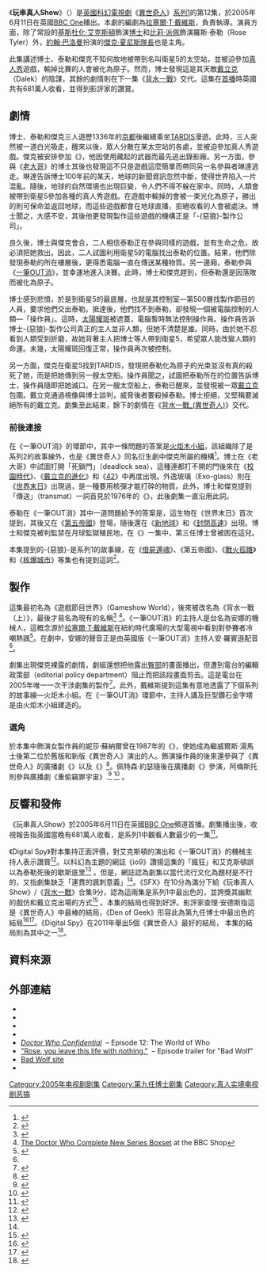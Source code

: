 {{noteTA
|G1=Show
|G2=TV
|T=zh-cn:恶狼 ; zh-hk:玩串真人Show; zh-tw:大野狼;
|1=zh-cn:恶狼 ; zh-hk:玩串真人Show; zh-tw:大野狼;
|2=zh-cn:炸弹城; zh-hk:重生機會; zh-tw:核爆城市;
|3=zh-cn:离别 ; zh-hk:背水一戰; zh-tw:分道揚鑣;
}}

{{Infobox Doctor Who episode|
|number = 166
|serial_name= 玩串真人Show<br/>Bad Wolf
|image= 
|caption= 
|show=DW
|type=劇集
|doctor = [[基斯杜化·艾克斯頓|基斯杜化·艾克斯頓]]（[[第九任博士|第九任博士]]）
|companion=[[比莉·派佩|比莉·派佩]]（羅斯·泰勒）
|companion2=[[約翰·巴洛曼|約翰·巴洛曼]] ([[傑克·夏尼斯隊長|傑克·夏尼斯隊長]])
|guests=
*祖·喬伊娜 – 琳達·莫斯
*妮莎·蘇納爾 – 女製作員
*瑪莎·科普 - 操作員
*佩特森·約瑟  - 洛迪
*阿梅斯托 - 波夫
|writer= [[拉塞爾·T·戴維斯|拉塞爾·T·戴維斯]]
|director= {{link-en|祖·阿亨|Joe Ahearne}}
|script_editor= 海倫·佩奇
|producer=菲爾·歌連臣
|executive_producer= [[拉塞爾·T·戴維斯|拉塞爾·T·戴維斯]]<br />祖利亞·加德納<br />馬利·楊格
|composer= 馬瑞·高德
|production_code=1.12
|length= 45分鐘，兩部份的首部
|date=2005年6月11日
|preceding="[[核爆城市|核爆城市]]"
|following="[[背水一戰_(異世奇人)|背水一戰]]"
|series=[[異世奇人_(系列1)|系列1]]
|}}
《'''玩串真人Show'''》（{{lang|en|Bad Wolf}}）是[[英國|英國]][[科幻|科幻]][[電視劇|電視劇]]《[[異世奇人|異世奇人]]》[[異世奇人_(系列1)|系列1]]的第12集，於2005年6月11日在英國[[BBC_One|BBC One]]播出。本劇的編劇為[[拉塞爾·T·戴維斯|拉塞爾·T·戴維斯]]，{{link-en|祖·阿亨|Joe Ahearne}}負責執導。演員方面，除了常設的[[基斯杜化·艾克斯頓|基斯杜化·艾克斯頓]]飾演[[博士_(異世奇人)|博士]]和[[比莉·派佩|比莉·派佩]]飾演羅斯·泰勒（Rose Tyler）外，[[約翰·巴洛曼|約翰·巴洛曼]]扮演的[[傑克·夏尼斯隊長|傑克·夏尼斯隊長]]也是主角。

此集講述博士、泰勒和傑克不知何故地被帶到名叫衛星5的太空站，並被迫參加[[真人秀|真人秀]]遊戲，輸掉比賽的人會被化為原子。然而，博士發現這是其天敵[[戴立克|戴立克]]（Dalek）的陰謀，其餘的劇情則在下一集《[[背水一戰_(異世奇人)|背水一戰]]》交代。這集在[[首演|首播]]時英國共有681萬人收看，並得到影評家的讚賞。

==劇情==
博士、泰勒和傑克三人遊歷1336年的[[京都|京都]]後繼續乘坐[[TARDIS|TARDIS]]漫遊。此時，三人突然被一道白光吸走，醒來以後，眾人分散在某太空站的各處，並被迫參加真人秀遊戲。傑克被安排參加《{{link-en|穿著禁忌|What Not to Wear (UK TV series)}}》，他因使用藏起的武器而最先逃出錄影廠。另一方面，參與《[[老大哥_(英國)|老大哥]]》的博士其後也發現這不只是遊戲這麼簡單而帶同另一名參與者琳達逃走。琳達告訴博士100年前的某天，地球的新聞資訊忽然中斷，使得世界陷入一片混亂。隨後，地球的自然環境也出現巨變，令人們不得不躲在家中。同時，人類會被帶到衛星5參加各種的真人秀遊戲。在遊戲中輸掉的會被一束光化為原子，勝出的則可保命並返回地球，而這些遊戲都會在地球直播，拒絕收看的人會被處決。博士聞之，大感不安，其後他更發現製作這些遊戲的機構正是「-{惡狼}-製作公司」。

良久後，博士與傑克會合，二人相信泰勒正在參與同樣的遊戲，並有生命之危，故必須把她救出。因此，二人試圖利用衛星5的電腦找出泰勒的位置。結果，他們除發現泰勒的所在樓層後，更得悉電腦一直在傳送某種物質。另一邊廂，泰勒參與《[[一筆OUT消|一筆OUT消]]》，並幸運地進入決賽。此時，博士和傑克趕到，但泰勒還是因落敗而被化為原子。

博士感到悲憤，於是到衛星5的最底層，也就是其控制室—第500層找製作節目的人員，要求他們交出泰勒。抵達後，他們找不到泰勒，卻發現一個被電腦控制的人類—「操作員」。這時，[[太陽耀斑|太陽耀斑]]被遮蓋，電腦暫時無法控制操作員。操作員告訴博士-{惡狼}-製作公司真正的主人並非人類，但她不清楚是誰。同時，由於她不忍看到人類受到折磨，故她背著主人把博士等人帶到衛星5，希望眾人能改變人類的命運。未幾，太陽耀斑回復正常，操作員再次被控制。

另一方面，傑克在衛星5找到TARDIS，發現把泰勒化為原子的光束並沒有真的殺死了她，而是把她傳到另一艘太空船。操作員聞之，試圖把泰勒所在的位置告訴博士，操作員隨即把她滅口。在另一艘太空船上，泰勒已醒來，並發現被一眾[[戴立克|戴立克]]包圍。戴立克通過視像與博士談判，威脅後者要殺掉泰勒。博士拒絕，又堅稱要滅絕所有的戴立克。劇集至此結束，餘下的劇情在《[[背水一戰_(異世奇人)|背水一戰_(異世奇人)]]》交代。

===前後連接===
在《一筆OUT消》的環節中，其中一條問題的答案是[[火炬木小組|火炬木小組]]，該組織除了是系列2的故事線外，也是《異世奇人》同名衍生劇中傑克所屬的機構<ref name="fact file">{{cite web|url=http://www.bbc.co.uk/doctorwho/s4/episodes/S1_12|title=Bad Wolf – Fact File|publisher=BBC|accessdate=27 March 2012|archive-date=2014-12-23|archive-url=https://web.archive.org/web/20141223085239/http://www.bbc.co.uk/doctorwho/s4/episodes/S1_12|dead-url=no}}</ref>。博士在《老大哥》中試圖打開「死鎖門」（deadlock sea），這種連{{link-en|聲波起子|Sonic Screwdriver}}都打不開的門後來在《[[校園時代|校園時代]]》、《[[戴立克的進化|戴立克的進化]]》和《[[42_(異世奇人)|42]]》中再度出現。外逸玻璃（Exo-glass）則在《[[世界末日_(異世奇人)|世界末日]]》出現過，是一種要用核彈才能打碎的物質。此外，博士和傑克提到「傳送」（transmat）一詞首見於1976年的《{{link-en|太空艦隊|The Ark in Space}}》，此後劇集一直沿用此詞。

泰勒在《一筆OUT消》其中一道問題給予的答案是{{link-en|保依臉|Face of Boe}}，這生物在《世界末日》首次提到，其後又在《[[第五帝國|第五帝國]]》登場，隨後還在《[[新地球_(異世奇人)|新地球]]》和《[[封閉高速|封閉高速]]》出現。博士和傑克被判監禁在月球監獄殖民地，在《{{link-en|宇宙邊緣|Frontier in Space}}》一集中，第三任博士曾被困在這兒。

本集提到的-{惡狼}-是系列1的故事線，在《[[借屍還魂_(異世奇人)|借屍還魂]]》、《第五帝國》、《[[戰火孤雛|戰火孤雛]]》和《[[核爆城市|核爆城市]]》等集也有提到這詞<ref>{{cite web|url=http://badwolf.org.uk/clues.html|title=Bad Wolf: Clues|publisher=BBC|accessdate=27 March 2012|deadurl=yes|archiveurl=https://web.archive.org/web/20050709004638/http://www.badwolf.org.uk/clues.html|archivedate=2005年7月9日}}</ref>。

==製作==
這集最初名為《遊戲節目世界》（Gameshow World），後來被改名為《背水一戰（上）》，最後才易名為現有的名稱<ref>{{Cite web |url=http://www.shannonsullivan.com/drwho/serials/2005lm.html |title=A Brief History Of Time (Travel): Bad Wolf / The Parting Of The Ways |accessdate=2014-12-31 |archive-date=2015-01-11 |archive-url=https://web.archive.org/web/20150111023842/http://shannonsullivan.com/drwho/serials/2005lm.html |dead-url=yes }}</ref> <ref name="bbcshop">[http://www.bbcshop.com/invt/bbcdvd1770&bklist=icat,4,,doctorwhonew,newdoctorwho The Doctor Who Complete New Series Boxset] {{Wayback|url=http://www.bbcshop.com/invt/bbcdvd1770%26bklist%3Dicat%2C4%2C%2Cdoctorwhonew%2Cnewdoctorwho |date=20120219001148 }} at the BBC Shop</ref>。《一筆OUT消》的主持人是台名為安娜的機械人，這概念源於[[拉塞爾·T·戴維斯|拉塞爾·T·戴維斯]]在紐約時代廣場的大型電視中看到{{link-en|安·羅賓遜|Anne Robinson}}對參賽者冷嘲熱諷<ref>{{cite journal|first=Cavan|last=Scott|title=The Way Back Part One: Bring Me to Life|journal=[[Doctor_Who_Magazine|Doctor Who Magazine]]|publisher=[[Panini_Comics|Panini Comics]]|location=Royal Tunbridge Wells, Kent|issue=463|page=17|date=25 July 2013}}</ref>。在劇中，安娜的聲音正是由英國版《一筆OUT消》主持人安·羅賓遜配音<ref name="confidential"/>。

劇集出現傑克裸露的劇情，劇組還想把他露出[[臀部|臀部]]的畫面播出，但遭到電台的編輯政策部（editorial policy department）阻止而把該段畫面剪去。這是電台在2005年唯一一次干涉劇集的製作<ref name="confidential">{{cite episode|title=The World of Who|series=[[Doctor_Who_Confidential|Doctor Who Confidential]]|airdate=11 June 2005|network=[[BBC|BBC]]|station=[[BBC_Three|BBC Three]]|seriesno=1|number=12}}</ref>。此外，戴維斯提到這集有意地透露了下個系列的故事線—火炬木小組。在《一筆OUT消》環節中，主持人講及巨型鑽石金字塔是由火炬木小組建造的。

===選角===
於本集中飾演女製作員的妮莎·蘇納爾曾在1987年的《{{link-en|天堂大樓|Paradise Towers}}》，使她成為繼威爾斯·湯馬士後第二位於舊版和新版《異世奇人》演出的人。飾演操作員的{{link-en|瑪莎·科普|Martha Cope}}後來還參與了《異世奇人》的廣播劇《{{link-en|不存在的地方|The Nowhere Place}}》以及《{{link-en|睡前故事|100 (audio drama)}}》<ref>{{cite web|url=http://www.bigfinish.com/84-Doctor-Who-The-Nowhere-Place|title=84. Doctor Who – The Nowhere Place|publisher=[[Big_Finish_Productions|Big Finish Productions]]|accessdate=27 March 2012|archive-date=2012-04-06|archive-url=https://web.archive.org/web/20120406231435/http://www.bigfinish.com/84-Doctor-Who-The-Nowhere-Place|dead-url=no}}</ref>。佩特森·約瑟隨後在廣播劇《{{link-en|地球援助|Earth Aid}}》參演，阿梅斯托則參與廣播劇《重偷竊罪宇宙》.<ref>{{cite web|url=http://www.bigfinish.com/206-Doctor-Who-Earth-Aid|title=2.06 Doctor Who – Earth Aid|publisher=[[Big_Finish_Productions|Big Finish Productions]]|accessdate=27 March 2012|archive-date=2012-01-23|archive-url=https://web.archive.org/web/20120123182035/http://www.bigfinish.com/206-Doctor-Who-Earth-Aid|dead-url=no}}</ref> <ref>{{cite web|url=http://www.bigfinish.com/25-Doctor-Who-Grand-Theft-Cosmos|title=2.5 Doctor Who – Grand Theft Cosmos|publisher=[[Big_Finish_Productions|Big Finish Productions]]|accessdate=27 March 2012|archive-date=2016-08-10|archive-url=https://web.archive.org/web/20160810182712/https://www.bigfinish.com/25-Doctor-Who-Grand-Theft-Cosmos|dead-url=no}}</ref>
。

==反響和發佈==
《玩串真人Show》於2005年6月11日在英國[[BBC_One|BBC One]]頻道首播。劇集播出後，收視報告指英國當晚有681萬人收看，是系列1中觀看人數最少的一集<ref name="inside story">{{Cite book |last=Russell |first=Gary |title=Doctor Who: The Inside Story |url=https://archive.org/details/doctorwhoinsides0000russ |publisher=[[BBC_Books|BBC Books]] |location=London |year=2006 |page=[https://archive.org/details/doctorwhoinsides0000russ/page/139 139] |isbn=978-0-563-48649-7 |authorlink=Gary Russell}}</ref>。

《Digital Spy》對本集持正面評價，對艾克斯頓的演出和《一筆OUT消》的機械主持人表示讚賞<ref>{{cite web|first=Dek|last=Hogan|url=http://www.digitalspy.com/british-tv/dekstvdiary/a21767/the-mad-woman-in-the-attic.html|title=The mad woman in the attic|work=[[Digital_Spy|Digital Spy]]|date=12 June 2005|accessdate=13 January 2013|archive-date=2014-11-08|archive-url=https://web.archive.org/web/20141108000832/http://www.digitalspy.com/british-tv/dekstvdiary/a21767/the-mad-woman-in-the-attic.html|dead-url=no}}</ref>。以科幻為主題的網誌《io9》讚揚這集的「瘋狂」和艾克斯頓誤以為泰勒死後的歇斯底里<ref name="io">{{cite web|first=Alasdair|last=Wilkins|url=http://io9.com/5413225/5-lessons-we-hope-rtds-learned-from-his-past-doctor-who-epics|title=5 Lessons We Hope RTD's Learned From His Past Doctor Who Epics|publisher=[[io9|io9]]|date=27 November 2009|accessdate=13 January 2013|archive-date=2014-11-08|archive-url=https://web.archive.org/web/20141108003112/http://io9.com/5413225/5-lessons-we-hope-rtds-learned-from-his-past-doctor-who-epics|dead-url=no}}</ref> 。但是，網誌認為劇集以當代流行文化為題材是不行的，又指劇集缺乏「連貫的諷刺意義」<ref name="io"/>。《SFX》在10分為滿分下給《玩串真人Show》/《[[背水一戰_(異世奇人)|背水一戰]]》合集9分，認為這兩集是系列1中最出色的，並誇獎其幽默的戲仿和戴立克出場的方式<ref name="SFX">{{cite web|url=http://www.futurenet.com/sfx/features/default.asp?pagetypeid=2&articleid=34762&subsectionid=1201|archiveurl=https://web.archive.org/web/20051016194047/http://www.futurenet.com/sfx/features/default.asp?pagetypeid=2&articleid=34762&subsectionid=1201|archivedate=2005年10月16日|title=Reviews: Doctor Who, episode by episode|work=[[SFX_(magazine)|SFX]]|accessdate=20 January 2013|deadurl=yes}}</ref> 。本集的結局也得到好評。影評家查理·安德斯指這是《異世奇人》中最棒的結局，《Den of Geek》形容此為第九任博士中最出色的結局<ref>{{cite web|first=Charlie|last=Jane Anders|url=http://io9.com/5625151/greatest-doctor-who-cliffhangers-of-all-time|title=Greatest Doctor Who cliffhangers of all time!|publisher=[[io9|io9]]|date=31 August 2010|accessdate=27 March 2012|archive-date=2012-05-14|archive-url=https://web.archive.org/web/20120514031149/http://io9.com/5625151/greatest-doctor-who-cliffhangers-of-all-time|dead-url=no}}</ref><ref>{{cite web|first=Mark|last=Harrison|url=http://www.denofgeek.com/television/519071/doctor_who_10_cliffhanger_screamers.html|title=Doctor Who: 10 cliffhanger screamers|publisher=Den of Geek|date=24 June 2010|accessdate=27 March 2012|archive-date=2012-02-11|archive-url=https://web.archive.org/web/20120211195556/http://www.denofgeek.com/television/519071/doctor_who_10_cliffhanger_screamers.html|dead-url=no}}</ref>。《Digital Spy》在2011年舉出5個《異世奇人》最好的結局， 本集的結局則為其中之一<ref>{{cite web|first=Mogan|last=Jeffery|first2=Chris|last2=Allen|url=http://www.digitalspy.com/british-tv/s7/doctor-who/tubetalk/a322771/doctor-whos-best-ever-cliffhangers-friday-fiver.html|title='Doctor Who's best ever cliffhangers: Friday Fever|work=[[Digital_Spy|Digital Spy]]|date=3 June 2011|accessdate=27 March 2012|archive-date=2014-11-08|archive-url=https://web.archive.org/web/20141108003417/http://www.digitalspy.com/british-tv/s7/doctor-who/tubetalk/a322771/doctor-whos-best-ever-cliffhangers-friday-fiver.html|dead-url=no}}</ref>。

==資料來源==
{{reflist|2}}

==外部連結==
{{Portal bar|神秘博士|电视剧|英国}}
{{TardisIndexFile|Bad Wolf (TV story)}}
*{{BBCDWnew|year=2005|id=badwolf|title=Bad Wolf}}
*{{Brief| id=2005lm | title=Bad Wolf" / "The Parting of the Ways|quotes=y}}
*{{Doctor Who RG| id=who_tv10 | title=Bad Wolf" / "The Parting of the Ways|quotes=y}}
*{{OG|2005–12|Bad Wolf|quotes=y}}
*''[http://www.bbc.co.uk/mediaselector/check/doctorwho/ram/confidential12?size=16x9&bgc=CC0000&nbram=1&bbram=1&nbwm=1&bbwm=1 Doctor Who Confidential] {{Wayback|url=http://www.bbc.co.uk/mediaselector/check/doctorwho/ram/confidential12?size=16x9&bgc=CC0000&nbram=1&bbram=1&nbwm=1&bbwm=1 |date=20090225180840 }}'' – Episode 12: The World of Who
*[http://www.bbc.co.uk/mediaselector/check/doctorwho/ram/ep12trail?size=16x9&bgc=CC0000&nbram=1&bbram=1 "Rose, you leave this life with nothing."] {{Wayback|url=http://www.bbc.co.uk/mediaselector/check/doctorwho/ram/ep12trail?size=16x9&bgc=CC0000&nbram=1&bbram=1 |date=20081216041743 }} – Episode trailer for "Bad Wolf"
*[https://web.archive.org/web/20190202191043/http://www.badwolf.org.uk/ Bad Wolf site]
*{{imdb episode|0562986}}

{{Doctor Who episodes|N1}}

[[Category:2005年电视剧剧集|Category:2005年电视剧剧集]]
[[Category:第九任博士剧集|Category:第九任博士剧集]]
[[Category:真人实境电视剧恶搞|Category:真人实境电视剧恶搞]]